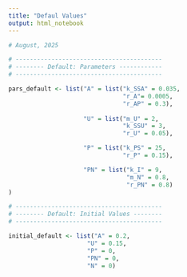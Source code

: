 ```yaml
---
title: "Defaul Values"
output: html_notebook
---
```


```r
# August, 2025

# -----------------------------------------
# -------- Default: Parameters ------------
# -----------------------------------------

pars_default <- list("A" = list("k_SSA" = 0.035,
                                "r_A"= 0.0005,
                                "r_AP" = 0.3),
                     
                     "U" = list("m_U" = 2,
                                "k_SSU" = 3,
                                "r_U" = 0.05),

                     "P" = list("k_PS" = 25,
                                "r_P" = 0.15),

                     "PN" = list("k_I" = 9,
                                 "m_N" = 0.8,
                                 "r_PN" = 0.8)
)

# -----------------------------------------
# -------- Default: Initial Values --------
# -----------------------------------------

initial_default <- list("A" = 0.2,
                      "U" = 0.15,
                      "P" = 0,
                      "PN" = 0,
                      "N" = 0)
```


